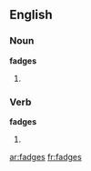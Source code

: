 ==English==

===Noun===
'''fadges'''

# {{plural of |[[fadge]]}}

===Verb===
'''fadges'''

# {{third-person singular of|[[fadge]]}}

[[ar:fadges]]
[[fr:fadges]]